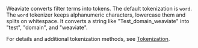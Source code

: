Weaviate converts filter terms into tokens. The default tokenization is `word`. The `word` tokenizer keeps alphanumeric characters, lowercase them and splits on whitespace. It converts a string like "Test_domain_weaviate" into "test", "domain", and "weaviate".

For details and additional tokenization methods, see [Tokenization](/developers/weaviate/config-refs/schema#tokenization).
